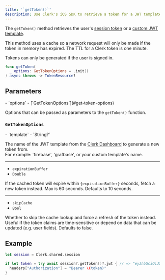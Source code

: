 ```yaml
---
title: '`getToken()`'
description: Use Clerk's iOS SDK to retrieve a token for a JWT template that is defined in the Clerk Dashboard.
---
```


The `getToken()` method retrieves the user's [session token](/docs/session-requests/session-tokens) or a [custom JWT template](/docs/session-requests/making/jwt-templates).

This method uses a cache so a network request will only be made if the token in memory has expired. The TTL for a Clerk token is one minute.

Tokens can only be generated if the user is signed in.

```swift {{ filename: 'Session' }}
func getToken(
  _ options: GetTokenOptions = .init()
) async throws -> TokenResource?
```

## Parameters

<Properties>
  - `options`
  - [`GetTokenOptions`](#get-token-options)

  Options that can be passed as parameters to the `getToken()` function.
</Properties>

### `GetTokenOptions`

<Properties>
  - `template`
  - `String?`

  The name of the JWT template from the [Clerk Dashboard](https://dashboard.clerk.com/last-active?path=jwt-templates) to generate a new token from.<br />For example: 'firebase', 'grafbase', or your custom template's name.

  ---

  - `expirationBuffer`
  - `Double`

  If the cached token will expire within `{expirationBuffer}` seconds, fetch a new token instead. Max is 60 seconds. Defaults to 10 seconds.

  ---

  - `skipCache`
  - `Bool`

  Whether to skip the cache lookup and force a refresh of the token instead. Useful if the token claims are time-sensitive or depend on data that can be updated (e.g. user fields). Defaults to false.
</Properties>

## Example

```swift
let session = Clerk.shared.session

if let token = try await session?.getToken()?.jwt { // => "eyJhbGciOiJSUzI1NiIsImtpZC..."
  headers["Authorization"] = "Bearer \(token)"
}
```
